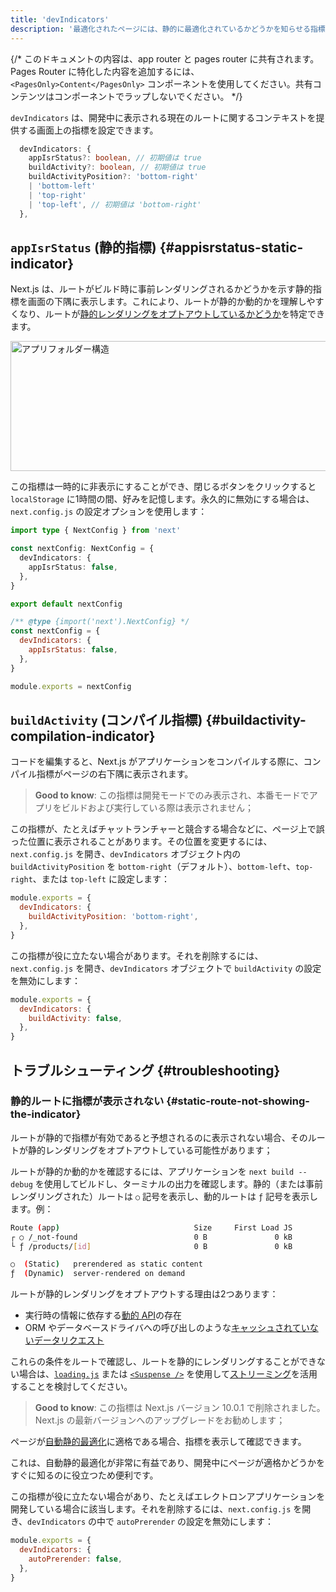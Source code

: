 ```yaml
---
title: 'devIndicators'
description: '最適化されたページには、静的に最適化されているかどうかを知らせる指標が含まれています。ここでオプトアウトできます。'
---
```


{/* このドキュメントの内容は、app router と pages router に共有されます。Pages Router に特化した内容を追加するには、`<PagesOnly>Content</PagesOnly>` コンポーネントを使用してください。共有コンテンツはコンポーネントでラップしないでください。 */}

<AppOnly>

`devIndicators` は、開発中に表示される現在のルートに関するコンテキストを提供する画面上の指標を設定できます。

```ts title="Types"
  devIndicators: {
    appIsrStatus?: boolean, // 初期値は true
    buildActivity?: boolean, // 初期値は true
    buildActivityPosition?: 'bottom-right'
    | 'bottom-left'
    | 'top-right'
    | 'top-left', // 初期値は 'bottom-right'
  },
```

## `appIsrStatus` (静的指標) {#appisrstatus-static-indicator}

Next.js は、ルートがビルド時に事前レンダリングされるかどうかを示す静的指標を画面の下隅に表示します。これにより、ルートが静的か動的かを理解しやすくなり、ルートが[静的レンダリングをオプトアウトしているかどうか](#static-route-not-showing-the-indicator)を特定できます。

<Image
  alt="アプリフォルダー構造"
  srcLight="/docs/light/static-indicator.png"
  srcDark="/docs/dark/static-indicator.png"
  width="1600"
  height="208"
/>

この指標は一時的に非表示にすることができ、閉じるボタンをクリックすると `localStorage` に1時間の間、好みを記憶します。永久的に無効にする場合は、`next.config.js` の設定オプションを使用します：

<Tabs>
<TabItem value="ts" label="TypeScript">

```ts title="next.config.ts" switcher
import type { NextConfig } from 'next'

const nextConfig: NextConfig = {
  devIndicators: {
    appIsrStatus: false,
  },
}

export default nextConfig
```

</TabItem>
<TabItem value="js" label="JavaScript">

```js title="next.config.js" switcher
/** @type {import('next').NextConfig} */
const nextConfig = {
  devIndicators: {
    appIsrStatus: false,
  },
}

module.exports = nextConfig
```

</TabItem>
</Tabs>

## `buildActivity` (コンパイル指標) {#buildactivity-compilation-indicator}

コードを編集すると、Next.js がアプリケーションをコンパイルする際に、コンパイル指標がページの右下隅に表示されます。

> **Good to know**: この指標は開発モードでのみ表示され、本番モードでアプリをビルドおよび実行している際は表示されません；

この指標が、たとえばチャットランチャーと競合する場合などに、ページ上で誤った位置に表示されることがあります。その位置を変更するには、`next.config.js` を開き、`devIndicators` オブジェクト内の `buildActivityPosition` を `bottom-right`（デフォルト）、`bottom-left`、`top-right`、または `top-left` に設定します：

```js title="next.config.js"
module.exports = {
  devIndicators: {
    buildActivityPosition: 'bottom-right',
  },
}
```

この指標が役に立たない場合があります。それを削除するには、`next.config.js` を開き、`devIndicators` オブジェクトで `buildActivity` の設定を無効にします：

```js title="next.config.js"
module.exports = {
  devIndicators: {
    buildActivity: false,
  },
}
```

## トラブルシューティング {#troubleshooting}

### 静的ルートに指標が表示されない {#static-route-not-showing-the-indicator}

ルートが静的で指標が有効であると予想されるのに表示されない場合、そのルートが静的レンダリングをオプトアウトしている可能性があります；

ルートが静的か動的かを確認するには、アプリケーションを `next build --debug` を使用してビルドし、ターミナルの出力を確認します。静的（または事前レンダリングされた）ルートは `○` 記号を表示し、動的ルートは `ƒ` 記号を表示します。例：

```bash title="ビルド出力"
Route (app)                              Size     First Load JS
┌ ○ /_not-found                          0 B               0 kB
└ ƒ /products/[id]                       0 B               0 kB

○  (Static)   prerendered as static content
ƒ  (Dynamic)  server-rendered on demand
```

ルートが静的レンダリングをオプトアウトする理由は2つあります：

- 実行時の情報に依存する[動的 API](/docs/app/building-your-application/rendering/server-components#dynamic-apis)の存在
- ORM やデータベースドライバへの呼び出しのような[キャッシュされていないデータリクエスト](/docs/app/building-your-application/data-fetching/fetching)

これらの条件をルートで確認し、ルートを静的にレンダリングすることができない場合は、[`loading.js`](/docs/app/api-reference/file-conventions/loading) または [`<Suspense />`](https://react.dev/reference/react/Suspense) を使用して[ストリーミング](/docs/app/building-your-application/routing/loading-ui-and-streaming#what-is-streaming)を活用することを検討してください。

</AppOnly>

<PagesOnly>

> **Good to know**: この指標は Next.js バージョン 10.0.1 で削除されました。Next.js の最新バージョンへのアップグレードをお勧めします；

ページが[自動静的最適化](https://nextjs.org/docs/canary/pages/building-your-application/rendering/automatic-static-optimization)に適格である場合、指標を表示して確認できます。

これは、自動静的最適化が非常に有益であり、開発中にページが適格かどうかをすぐに知るのに役立つため便利です。

この指標が役に立たない場合があり、たとえばエレクトロンアプリケーションを開発している場合に該当します。それを削除するには、`next.config.js` を開き、`devIndicators` の中で `autoPrerender` の設定を無効にします：

```js title="next.config.js"
module.exports = {
  devIndicators: {
    autoPrerender: false,
  },
}
```

</PagesOnly>
